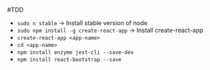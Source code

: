 #TDD

- `sudo n stable` -> Install stable version of node
- `sudo npm install -g create-react-app` -> Install create-react-app
- `create-react-app <app-name>`
- `cd <app-name>`
- `npm install enzyme jest-cli --save-dev`
- `npm install react-bootstrap --save`